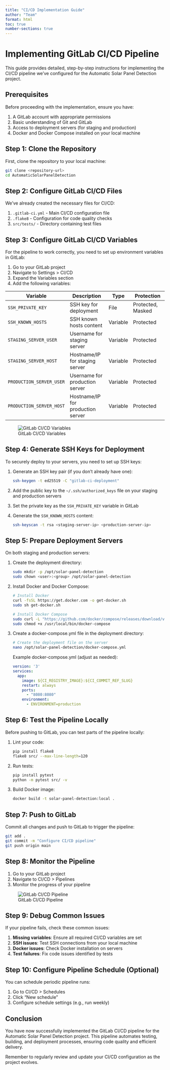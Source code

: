 ```yaml
---
title: "CI/CD Implementation Guide"
author: "Team"
format: html
toc: true
number-sections: true
---
```


# Implementing GitLab CI/CD Pipeline

This guide provides detailed, step-by-step instructions for implementing the CI/CD pipeline we've configured for the Automatic Solar Panel Detection project.

## Prerequisites

Before proceeding with the implementation, ensure you have:

1. A GitLab account with appropriate permissions
2. Basic understanding of Git and GitLab
3. Access to deployment servers (for staging and production)
4. Docker and Docker Compose installed on your local machine

## Step 1: Clone the Repository

First, clone the repository to your local machine:

```bash
git clone <repository-url>
cd AutomaticSolarPanelDetection
```

## Step 2: Configure GitLab CI/CD Files

We've already created the necessary files for CI/CD:

1. `.gitlab-ci.yml` - Main CI/CD configuration file
2. `.flake8` - Configuration for code quality checks
3. `src/tests/` - Directory containing test files

## Step 3: Configure GitLab CI/CD Variables

For the pipeline to work correctly, you need to set up environment variables in GitLab:

1. Go to your GitLab project
2. Navigate to Settings > CI/CD
3. Expand the Variables section
4. Add the following variables:

| Variable | Description | Type | Protection |
|----------|-------------|------|------------|
| `SSH_PRIVATE_KEY` | SSH key for deployment | File | Protected, Masked |
| `SSH_KNOWN_HOSTS` | SSH known hosts content | Variable | Protected |
| `STAGING_SERVER_USER` | Username for staging server | Variable | Protected |
| `STAGING_SERVER_HOST` | Hostname/IP for staging server | Variable | Protected |
| `PRODUCTION_SERVER_USER` | Username for production server | Variable | Protected |
| `PRODUCTION_SERVER_HOST` | Hostname/IP for production server | Variable | Protected |

![GitLab CI/CD Variables](https://docs.gitlab.com/ee/ci/variables/img/variables_section_v12_5.png)

## Step 4: Generate SSH Keys for Deployment

To securely deploy to your servers, you need to set up SSH keys:

1. Generate an SSH key pair (if you don't already have one):
   ```bash
   ssh-keygen -t ed25519 -C "gitlab-ci-deployment"
   ```

2. Add the public key to the `~/.ssh/authorized_keys` file on your staging and production servers

3. Set the private key as the `SSH_PRIVATE_KEY` variable in GitLab

4. Generate the `SSH_KNOWN_HOSTS` content:
   ```bash
   ssh-keyscan -t rsa <staging-server-ip> <production-server-ip>
   ```

## Step 5: Prepare Deployment Servers

On both staging and production servers:

1. Create the deployment directory:
   ```bash
   sudo mkdir -p /opt/solar-panel-detection
   sudo chown <user>:<group> /opt/solar-panel-detection
   ```

2. Install Docker and Docker Compose:
   ```bash
   # Install Docker
   curl -fsSL https://get.docker.com -o get-docker.sh
   sudo sh get-docker.sh
   
   # Install Docker Compose
   sudo curl -L "https://github.com/docker/compose/releases/download/v2.18.1/docker-compose-$(uname -s)-$(uname -m)" -o /usr/local/bin/docker-compose
   sudo chmod +x /usr/local/bin/docker-compose
   ```

3. Create a docker-compose.yml file in the deployment directory:
   ```bash
   # Create the deployment file on the server
   nano /opt/solar-panel-detection/docker-compose.yml
   ```

   Example docker-compose.yml (adjust as needed):
   ```yaml
   version: '3'
   services:
     app:
       image: ${CI_REGISTRY_IMAGE}:${CI_COMMIT_REF_SLUG}
       restart: always
       ports:
         - "8080:8080"
       environment:
         - ENVIRONMENT=production
   ```

## Step 6: Test the Pipeline Locally

Before pushing to GitLab, you can test parts of the pipeline locally:

1. Lint your code:
   ```bash
   pip install flake8
   flake8 src/ --max-line-length=120
   ```

2. Run tests:
   ```bash
   pip install pytest
   python -m pytest src/ -v
   ```

3. Build Docker image:
   ```bash
   docker build -t solar-panel-detection:local .
   ```

## Step 7: Push to GitLab

Commit all changes and push to GitLab to trigger the pipeline:

```bash
git add .
git commit -m "Configure CI/CD pipeline"
git push origin main
```

## Step 8: Monitor the Pipeline

1. Go to your GitLab project
2. Navigate to CI/CD > Pipelines
3. Monitor the progress of your pipeline

![GitLab CI/CD Pipeline](https://docs.gitlab.com/ee/ci/img/pipelines_v13_6.png)

## Step 9: Debug Common Issues

If your pipeline fails, check these common issues:

1. **Missing variables**: Ensure all required CI/CD variables are set
2. **SSH issues**: Test SSH connections from your local machine
3. **Docker issues**: Check Docker installation on servers
4. **Test failures**: Fix code issues identified by tests

## Step 10: Configure Pipeline Schedule (Optional)

You can schedule periodic pipeline runs:

1. Go to CI/CD > Schedules
2. Click "New schedule"
3. Configure schedule settings (e.g., run weekly)

## Conclusion

You have now successfully implemented the GitLab CI/CD pipeline for the Automatic Solar Panel Detection project. This pipeline automates testing, building, and deployment processes, ensuring code quality and efficient delivery.

Remember to regularly review and update your CI/CD configuration as the project evolves. 